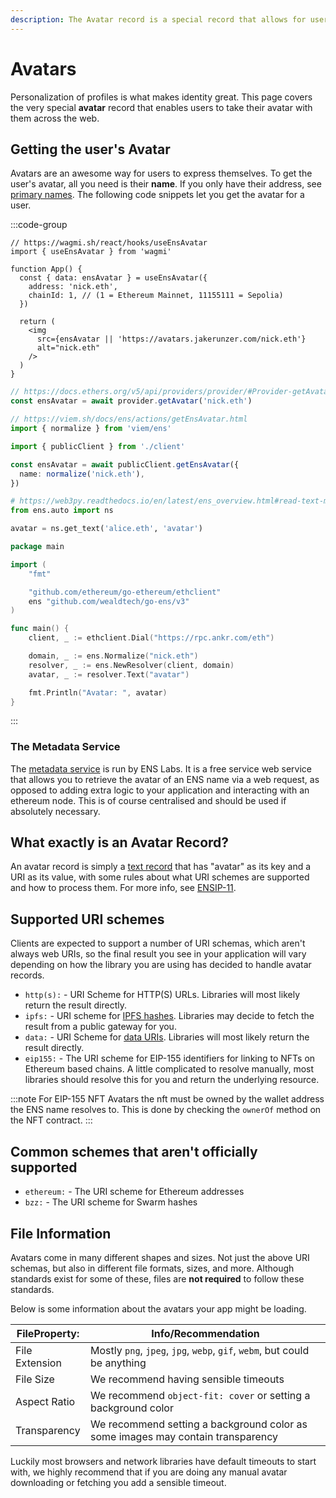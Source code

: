 ```yaml
---
description: The Avatar record is a special record that allows for user profile pictures to be stored on ENS.
---
```



# Avatars

Personalization of profiles is what makes identity great.
This page covers the very special **avatar** record that enables users to take their avatar with them across the web.

<Card className="flex justify-center">
  <EnsProfile name="nick.eth" hideAddress />
</Card>

## Getting the user's Avatar

Avatars are an awesome way for users to express themselves. To get the user's avatar, all you need is their **name**. If you only have their address, see [primary names](/web/reverse#get).
The following code snippets let you get the avatar for a user.

:::code-group

```tsx [Wagmi]
// https://wagmi.sh/react/hooks/useEnsAvatar
import { useEnsAvatar } from 'wagmi'

function App() {
  const { data: ensAvatar } = useEnsAvatar({
    address: 'nick.eth',
    chainId: 1, // (1 = Ethereum Mainnet, 11155111 = Sepolia)
  })

  return (
    <img
      src={ensAvatar || 'https://avatars.jakerunzer.com/nick.eth'}
      alt="nick.eth"
    />
  )
}
```

```ts [Ethers]
// https://docs.ethers.org/v5/api/providers/provider/#Provider-getAvatar
const ensAvatar = await provider.getAvatar('nick.eth')
```

```ts [Viem]
// https://viem.sh/docs/ens/actions/getEnsAvatar.html
import { normalize } from 'viem/ens'

import { publicClient } from './client'

const ensAvatar = await publicClient.getEnsAvatar({
  name: normalize('nick.eth'),
})
```

```py [Web3.py]
# https://web3py.readthedocs.io/en/latest/ens_overview.html#read-text-metadata-for-an-ens-record
from ens.auto import ns

avatar = ns.get_text('alice.eth', 'avatar')
```

```go [Go]
package main

import (
	"fmt"

	"github.com/ethereum/go-ethereum/ethclient"
	ens "github.com/wealdtech/go-ens/v3"
)

func main() {
	client, _ := ethclient.Dial("https://rpc.ankr.com/eth")

	domain, _ := ens.Normalize("nick.eth")
	resolver, _ := ens.NewResolver(client, domain)
	avatar, _ := resolver.Text("avatar")

	fmt.Println("Avatar: ", avatar)
}
```

:::

### The Metadata Service

The [metadata service](https://metadata.ens.domains/docs) is run by ENS Labs. It is a free service web service that allows you to retrieve the
avatar of an ENS name via a web request, as opposed to adding extra logic to your application and interacting
with an ethereum node. This is of course centralised and should be used if absolutely necessary.

## What exactly is an Avatar Record?

An avatar record is simply a [text record](/web/records) that has "avatar" as its key and a URI as its value,
with some rules about what URI schemes are supported and how to process them. For more info, see [ENSIP-11](/ensip/12).

## Supported URI schemes

Clients are expected to support a number of URI schemas, which aren't always web URIs, so the final result you see in your application
will vary depending on how the library you are using has decided to handle avatar records.

- `http(s):` - URI Scheme for HTTP(S) URLs. Libraries will most likely return the result directly.
- `ipfs:` - URI scheme for [IPFS hashes](). Libraries may decide to fetch the result from a public gateway for you.
- `data:` - URI Scheme for [data URIs](https://developer.mozilla.org/en-US/docs/Web/HTTP/Basics_of_HTTP/Data_URLs).
  Libraries will most likely return the result directly.
- `eip155:` - The URI scheme for EIP-155 identifiers for linking to NFTs on Ethereum based chains. A little complicated
  to resolve manually, most libraries should resolve this for you and return the underlying resource.

:::note
For EIP-155 NFT Avatars the nft must be owned by the wallet address the ENS
name resolves to. This is done by checking the `ownerOf` method on the NFT
contract.
:::

## Common schemes that aren't officially supported

- `ethereum:` - The URI scheme for Ethereum addresses
- `bzz:` - The URI scheme for Swarm hashes

## File Information

Avatars come in many different shapes and sizes. Not just the above URI schemas, but also in different file formats, sizes, and more.
Although standards exist for some of these, files are **not required** to follow these standards.

Below is some information about the avatars your app might be loading.

| FileProperty:  | Info/Recommendation                                                             |
| -------------- | ------------------------------------------------------------------------------- |
| File Extension | Mostly `png`, `jpeg`, `jpg`, `webp`, `gif`, `webm`, but could be anything       |
| File Size      | We recommend having sensible timeouts                                           |
| Aspect Ratio   | We recommend `object-fit: cover` or setting a background color                  |
| Transparency   | We recommend setting a background color as some images may contain transparency |

Luckily most browsers and network libraries have default timeouts to start with, we highly recommend that if you are doing any manual avatar downloading or fetching you add a sensible timeout.
